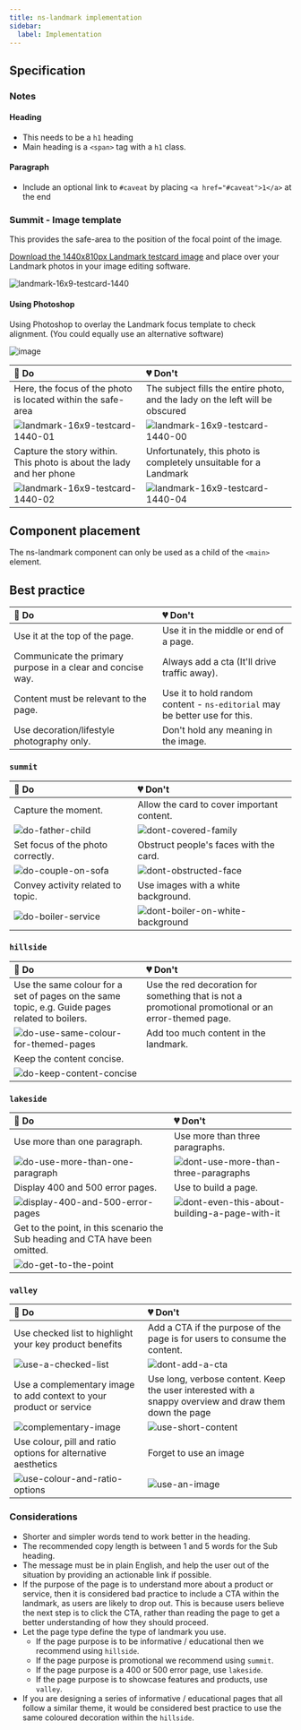 ```yaml
---
title: ns-landmark implementation
sidebar:
  label: Implementation
---
```



## Specification

<Specification name="ns-landmark" />

### Notes

#### Heading

* This needs to be a `h1` heading
* Main heading is a `<span>` tag with a `h1` class.

#### Paragraph

* Include an optional link to `#caveat` by placing `<a href="#caveat">1</a>` at the end

### Summit - Image template

This provides the safe-area to the position of the focal point of the image.

[Download the 1440x810px Landmark testcard image](./images/summit-testcard.png) and place over your Landmark photos in your image editing software.

![landmark-16x9-testcard-1440](./images/summit-testcard.png)

#### Using Photoshop

Using Photoshop to overlay the Landmark focus template to check alignment. (You could equally use an alternative software)

![image](./images/photoshop-template.webp)

| 💚 Do | 💔 Don't |
| :--- | :--- |
| Here, the focus of the photo is located within the safe-area | The subject fills the entire photo, and the lady on the left will be obscured |
| ![landmark-16x9-testcard-1440-01](./images/best-practice-do1-photo.webp) | ![landmark-16x9-testcard-1440-00](./images/best-practice-dont1-photo.webp) |
| Capture the story within. This photo is about the lady and her phone | Unfortunately, this photo is completely unsuitable for a Landmark |
| ![landmark-16x9-testcard-1440-02](./images/best-practice-do2-photo.webp) | ![landmark-16x9-testcard-1440-04](./images/best-practice-dont2-photo.webp) |

## Component placement

The ns-landmark component can only be used as a child of the `<main>` element.

## Best practice

| 💚 Do | 💔 Don't |
| :--- | :--- |
| Use it at the top of the page. | Use it in the middle or end of a page. |
| Communicate the primary purpose in a clear and concise way. | Always add a cta (It'll drive traffic away). |
| Content must be relevant to the page. | Use it to hold random content - `ns-editorial` may be better use for this. |
| Use decoration/lifestyle photography only. | Don't hold any meaning in the image. |

### `summit`

| 💚 Do | 💔 Don't |
| :--- | :--- |
| Capture the moment. | Allow the card to cover important content. |
| ![do-father-child](./images/best-practice-do1-summit.webp) | ![dont-covered-family](./images/best-practice-dont1-summit.webp) |
| Set focus of the photo correctly. | Obstruct people's faces with the card. |
| ![do-couple-on-sofa](./images/best-practice-do2-summit.webp) | ![dont-obstructed-face](./images/best-practice-dont2-summit.webp) |
| Convey activity related to topic. | Use images with a white background. |
| ![do-boiler-service](./images/best-practice-do3-summit.webp) | ![dont-boiler-on-white-background](./images/best-practice-dont3-summit.webp) |

### `hillside`

| 💚 Do | 💔 Don't |
| :--- | :--- |
| Use the same colour for a set of pages on the same topic, e.g. Guide pages related to boilers. | Use the red decoration for something that is not a promotional promotional or an error-themed page. |
| ![do-use-same-colour-for-themed-pages](./images/best-practice-do1-hillside.webp) | Add too much content in the landmark. |
| Keep the content concise. |  |
| ![do-keep-content-concise](./images/best-practice-do2-hillside.webp) |  |

### `lakeside`

| 💚 Do | 💔 Don't |
| :--- | :--- |
| Use more than one paragraph. | Use more than three paragraphs. |
| ![do-use-more-than-one-paragraph](./images/best-practice-do1-lakeside.webp) | ![dont-use-more-than-three-paragraphs](./images/best-practice-dont1-lakeside.webp) |
| Display 400 and 500 error pages. | Use to build a page. |
| ![display-400-and-500-error-pages](./images/best-practice-do2-lakeside.webp) | ![dont-even-this-about-building-a-page-with-it](./images/best-practice-dont2-lakeside.webp) |
| Get to the point, in this scenario the Sub heading and CTA have been omitted. |  |
| ![do-get-to-the-point](./images/best-practice-do3-lakeside.webp) |  |

### `valley`

| 💚 Do | 💔 Don't |
| :--- | :--- |
| Use checked list to highlight your key product benefits | Add a CTA if the purpose of the page is for users to consume the content. |
| ![use-a-checked-list](./images/best-practice-do1-valley.webp) | ![dont-add-a-cta](./images/best-practice-dont1-valley.webp) |
| Use a complementary image to add context to your product or service | Use long, verbose content. Keep the user interested with a snappy overview and draw them down the page |
| ![complementary-image](./images/best-practice-do2-valley.webp) | ![use-short-content](./images/best-practice-dont2-valley.webp) |
| Use colour, pill and ratio options for alternative aesthetics | Forget to use an image |
| ![use-colour-and-ratio-options](./images/best-practice-do3-valley.webp) | ![use-an-image](./images/best-practice-dont3-valley.webp) |

### Considerations

* Shorter and simpler words tend to work better in the heading.
* The recommended copy length is between 1 and 5 words for the Sub heading.
* The message must be in plain English, and help the user out of the situation by providing an actionable link if possible.
* If the purpose of the page is to understand more about a product or service, then it is considered bad practice to include a CTA within the landmark, as users are likely to drop out. This is because users believe the next step is to click the CTA, rather than reading the page to get a better understanding of how they should proceed.
* Let the page type define the type of landmark you use.
  * If the page purpose is to be informative / educational then we recommend using `hillside`.
  * If the page purpose is promotional we recommend using `summit`.
  * If the page purpose is a 400 or 500 error page, use `lakeside`.
  * If the page purpose is to showcase features and products, use `valley`.
* If you are designing a series of informative / educational pages that all follow a similar theme, it would be considered best practice to use the same coloured decoration within the `hillside`.
